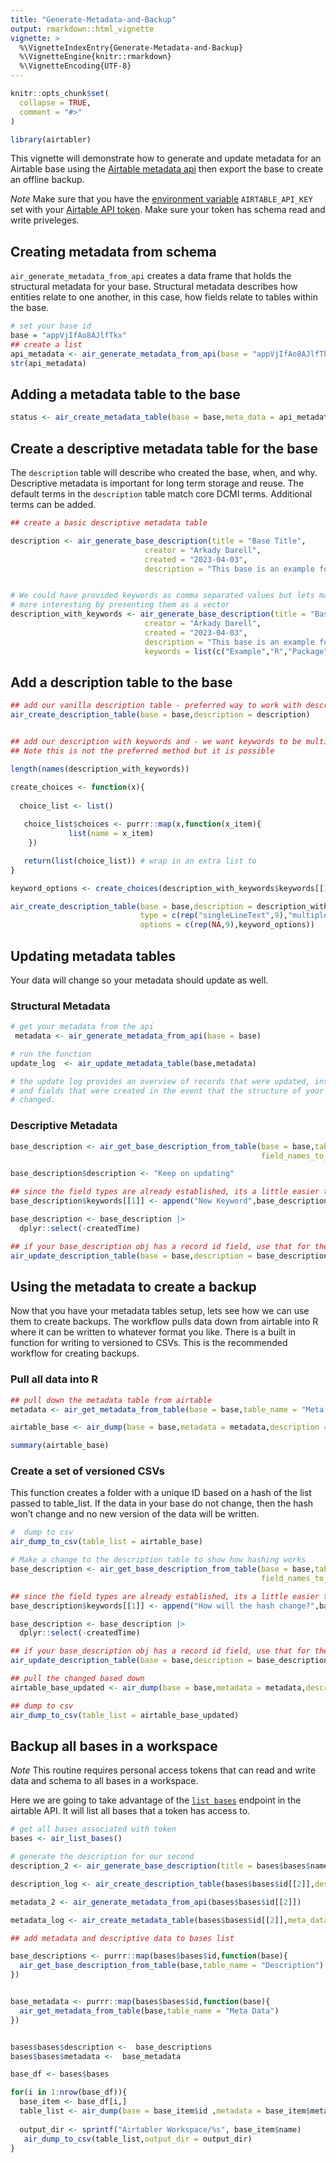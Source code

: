 ```yaml
---
title: "Generate-Metadata-and-Backup"
output: rmarkdown::html_vignette
vignette: >
  %\VignetteIndexEntry{Generate-Metadata-and-Backup}
  %\VignetteEngine{knitr::rmarkdown}
  %\VignetteEncoding{UTF-8}
---
```


```r
knitr::opts_chunk$set(
  collapse = TRUE,
  comment = "#>"
)
```

```r
library(airtabler)
```

This vignette will demonstrate how to generate and update metadata for an Airtable
base using the [Airtable metadata api](https://airtable.com/developers/web/api/get-base-schema) then export the base to create an offline backup.  

*Note* Make sure that you have the [environment variable](https://github.com/gaborcsardi/dotenv) `AIRTABLE_API_KEY` set with your [Airtable API token](https://airtable.com/create/tokens). Make sure your token has schema read and write priveleges. 

## Creating metadata from schema 

`air_generate_metadata_from_api` creates a data frame that holds the structural metadata for your base. Structural metadata describes how entities relate to one another, in this case, how fields relate to tables within the base. 


```r
# set your base id
base = "appVjIfAo8AJlfTkx"
## create a list
api_metadata <- air_generate_metadata_from_api(base = "appVjIfAo8AJlfTkx")
str(api_metadata)
```

## Adding a metadata table to the base

```r
status <- air_create_metadata_table(base = base,meta_data = api_metadata)
```

## Create a descriptive metadata table for the base

The `description` table will describe who created the base, when, and why.
Descriptive metadata is important for long term storage and reuse. The default
terms in the `description` table match core DCMI terms. Additional terms can be
added.

```r
## create a basic descriptive metadata table

description <- air_generate_base_description(title = "Base Title",
                              creator = "Arkady Darell",
                              created = "2023-04-03",
                              description = "This base is an example for airtabler")


# We could have provided keywords as comma separated values but lets make things 
# more interesting by presenting them as a vector
description_with_keywords <- air_generate_base_description(title = "Base Title",
                              creator = "Arkady Darell",
                              created = "2023-04-03",
                              description = "This base is an example for airtabler",
                              keywords = list(c("Example","R","Package","Airtable")))

```

## Add a description table to the base

```r

## add our vanilla description table - preferred way to work with description data
air_create_description_table(base = base,description = description)


## add our description with keywords and - we want keywords to be multiple select
## Note this is not the preferred method but it is possible

length(names(description_with_keywords))

create_choices <- function(x){
  
  choice_list <- list()
  
   choice_list$choices <- purrr::map(x,function(x_item){
             list(name = x_item)
    })

   return(list(choice_list)) # wrap in an extra list to 
}

keyword_options <- create_choices(description_with_keywords$keywords[[1]])

air_create_description_table(base = base,description = description_with_keywords,
                             type = c(rep("singleLineText",9),"multipleSelects"),
                             options = c(rep(NA,9),keyword_options))


```

## Updating metadata tables

Your data will change so your metadata should update as well.

### Structural Metadata
```r

# get your metadata from the api
 metadata <- air_generate_metadata_from_api(base = base)

# run the function
update_log  <- air_update_metadata_table(base,metadata)

# the update log provides an overview of records that were updated, inserted, or deleted
# and fields that were created in the event that the structure of your metadata table 
# changed.

```

### Descriptive Metadata



```r

base_description <- air_get_base_description_from_table(base = base,table_name = "Description",
                                                        field_names_to_snakecase = FALSE)

base_description$description <- "Keep on updating"

## since the field types are already established, its a little easier to add multipleSelect keywords
base_description$keywords[[1]] <- append("New Keyword",base_description$keywords[[1]])

base_description <- base_description |> 
  dplyr::select(-createdTime)

## if your base_description obj has a record id field, use that for the join. Default is title
air_update_description_table(base = base,description = base_description,table_name = "Description",join_field = "id")

```


## Using the metadata to create a backup

Now that you have your metadata tables setup, lets see how we can use them to
create backups. The workflow pulls data down from airtable into R where it can
be written to whatever format you like. There is a built in function for writing
to versioned to CSVs. This is the recommended workflow for creating backups.

### Pull all data into R 

```r

## pull down the metadata table from airtable 
metadata <- air_get_metadata_from_table(base = base,table_name = "Meta Data",add_id_field = FALSE)

airtable_base <- air_dump(base = base,metadata = metadata,description = base_description)

summary(airtable_base)

```

### Create a set of versioned CSVs

This function creates a folder with a unique ID based on a hash of the list
passed to table_list. If the data in your base do not change, then the hash
won't change and no new version of the data will be written. 

```r

#  dump to csv
air_dump_to_csv(table_list = airtable_base)

# Make a change to the description table to show how hashing works
base_description <- air_get_base_description_from_table(base = base,table_name = "Description",
                                                        field_names_to_snakecase = FALSE)

## since the field types are already established, its a little easier to add multipleSelect keywords
base_description$keywords[[1]] <- append("How will the hash change?",base_description$keywords[[1]])

base_description <- base_description |> 
  dplyr::select(-createdTime)

## if your base_description obj has a record id field, use that for the join. Default is title
air_update_description_table(base = base,description = base_description,table_name = "Description",join_field = "id")

## pull the changed based down
airtable_base_updated <- air_dump(base = base,metadata = metadata,description = base_description)

## dump to csv
air_dump_to_csv(table_list = airtable_base_updated)
```

## Backup all bases in a workspace

*Note* This routine requires personal access tokens that can read and write 
data and schema to all bases in a workspace. 

Here we are going to take advantage of the [`list bases`](https://airtable.com/developers/web/api/list-bases) 
endpoint in the airtable API. It will list all bases that a token has access to.

```r

# get all bases associated with token
bases <- air_list_bases()

# generate the description for our second
description_2 <- air_generate_base_description(title = bases$bases$name[[2]],creator = "Arkady Darell",created = Sys.Date(),description = "A base to demo bulk backups")

description_log <- air_create_description_table(bases$bases$id[[2]],description = description_2)

metadata_2 <- air_generate_metadata_from_api(bases$bases$id[[2]])

metadata_log <- air_create_metadata_table(bases$bases$id[[2]],meta_data = metadata_2)

## add metadata and descriptive data to bases list

base_descriptions <- purrr::map(bases$bases$id,function(base){
  air_get_base_description_from_table(base,table_name = "Description")
})


base_metadata <- purrr::map(bases$bases$id,function(base){
  air_get_metadata_from_table(base,table_name = "Meta Data")
})


bases$bases$description <-  base_descriptions
bases$bases$metadata <-  base_metadata

base_df <- bases$bases

for(i in 1:nrow(base_df)){
  base_item <- base_df[i,]
  table_list <- air_dump(base = base_item$id ,metadata = base_item$metadata[[1]],description = base_item$description[[1]])
 
  output_dir <- sprintf("Airtabler Workspace/%s", base_item$name)
   air_dump_to_csv(table_list,output_dir = output_dir)
}


```

